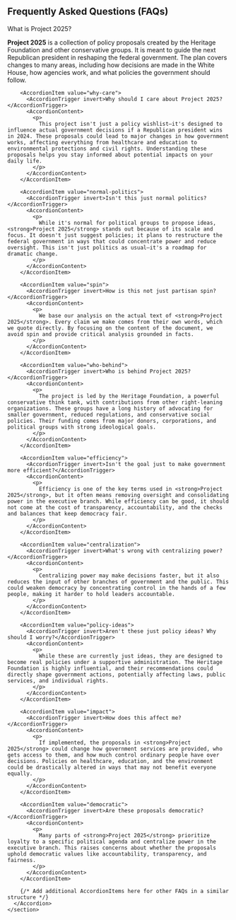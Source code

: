 
<h2 className="text-2xl font-bold mb-4">Frequently Asked Questions (FAQs)</h2>
<section className="my-6 p-3 bg-white border border-gray-300 rounded-md">
      <Accordion type="single" collapsible defaultValue="project-2025">
        <AccordionItem value="project-2025">
          <AccordionTrigger invert>What is Project 2025?</AccordionTrigger>
          <AccordionContent>
            <p>
              <strong>Project 2025</strong> is a collection of policy proposals created by the Heritage Foundation and other conservative groups. It is meant to guide the next Republican president in reshaping the federal government. The plan covers changes to many areas, including how decisions are made in the White House, how agencies work, and what policies the government should follow.
            </p>
          </AccordionContent>
        </AccordionItem>

        <AccordionItem value="why-care">
          <AccordionTrigger invert>Why should I care about Project 2025?</AccordionTrigger>
          <AccordionContent>
            <p>
              This project isn't just a policy wishlist—it's designed to influence actual government decisions if a Republican president wins in 2024. These proposals could lead to major changes in how government works, affecting everything from healthcare and education to environmental protections and civil rights. Understanding these proposals helps you stay informed about potential impacts on your daily life.
            </p>
          </AccordionContent>
        </AccordionItem>

        <AccordionItem value="normal-politics">
          <AccordionTrigger invert>Isn't this just normal politics?</AccordionTrigger>
          <AccordionContent>
            <p>
              While it's normal for political groups to propose ideas, <strong>Project 2025</strong> stands out because of its scale and focus. It doesn't just suggest policies; it plans to restructure the federal government in ways that could concentrate power and reduce oversight. This isn't just politics as usual—it's a roadmap for dramatic change.
            </p>
          </AccordionContent>
        </AccordionItem>

        <AccordionItem value="spin">
          <AccordionTrigger invert>How is this not just partisan spin?</AccordionTrigger>
          <AccordionContent>
            <p>
              We base our analysis on the actual text of <strong>Project 2025</strong>. Every claim we make comes from their own words, which we quote directly. By focusing on the content of the document, we avoid spin and provide critical analysis grounded in facts.
            </p>
          </AccordionContent>
        </AccordionItem>

        <AccordionItem value="who-behind">
          <AccordionTrigger invert>Who is behind Project 2025?</AccordionTrigger>
          <AccordionContent>
            <p>
              The project is led by the Heritage Foundation, a powerful conservative think tank, with contributions from other right-leaning organizations. These groups have a long history of advocating for smaller government, reduced regulations, and conservative social policies. Their funding comes from major donors, corporations, and political groups with strong ideological goals.
            </p>
          </AccordionContent>
        </AccordionItem>

        <AccordionItem value="efficiency">
          <AccordionTrigger invert>Isn't the goal just to make government more efficient?</AccordionTrigger>
          <AccordionContent>
            <p>
              Efficiency is one of the key terms used in <strong>Project 2025</strong>, but it often means removing oversight and consolidating power in the executive branch. While efficiency can be good, it should not come at the cost of transparency, accountability, and the checks and balances that keep democracy fair.
            </p>
          </AccordionContent>
        </AccordionItem>

        <AccordionItem value="centralization">
          <AccordionTrigger invert>What's wrong with centralizing power?</AccordionTrigger>
          <AccordionContent>
            <p>
              Centralizing power may make decisions faster, but it also reduces the input of other branches of government and the public. This could weaken democracy by concentrating control in the hands of a few people, making it harder to hold leaders accountable.
            </p>
          </AccordionContent>
        </AccordionItem>

        <AccordionItem value="policy-ideas">
          <AccordionTrigger invert>Aren't these just policy ideas? Why should I worry?</AccordionTrigger>
          <AccordionContent>
            <p>
              While these are currently just ideas, they are designed to become real policies under a supportive administration. The Heritage Foundation is highly influential, and their recommendations could directly shape government actions, potentially affecting laws, public services, and individual rights.
            </p>
          </AccordionContent>
        </AccordionItem>

        <AccordionItem value="impact">
          <AccordionTrigger invert>How does this affect me?</AccordionTrigger>
          <AccordionContent>
            <p>
              If implemented, the proposals in <strong>Project 2025</strong> could change how government services are provided, who gets access to them, and how much control ordinary people have over decisions. Policies on healthcare, education, and the environment could be drastically altered in ways that may not benefit everyone equally.
            </p>
          </AccordionContent>
        </AccordionItem>

        <AccordionItem value="democratic">
          <AccordionTrigger invert>Are these proposals democratic?</AccordionTrigger>
          <AccordionContent>
            <p>
              Many parts of <strong>Project 2025</strong> prioritize loyalty to a specific political agenda and centralize power in the executive branch. This raises concerns about whether the proposals uphold democratic values like accountability, transparency, and fairness.
            </p>
          </AccordionContent>
        </AccordionItem>

        {/* Add additional AccordionItems here for other FAQs in a similar structure */}
      </Accordion>
    </section>
